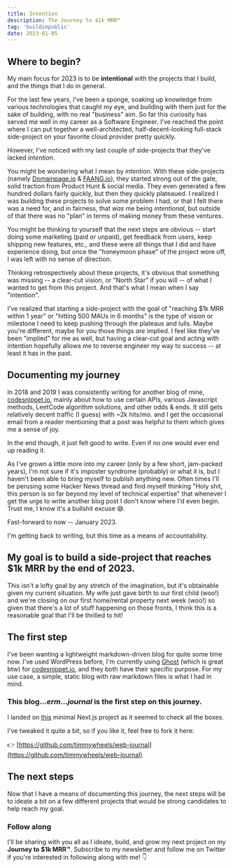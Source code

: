 ```yaml
---
title: Intention
description: The Journey to $1k MRR™
tag: 'buildinpublic'
date: 2023-01-05
---
```



##  Where to begin?
My main focus for 2023 is to be **intentional** with the projects that I build, and the things that I do in general.

For the last few years, I've been a sponge, soaking up knowledge from various technologies that caught my eye, and building with them just for the sake of building, with no real "business" aim. So far this curiosity has served me well in my career as a Software Engineer. I've reached the point where I can put together a well-architected, half-decent-looking full-stack side-project on your favorite cloud provider pretty quickly.

However, I've noticed with my last couple of side-projects that they've lacked _intention_.

You might be wondering what I mean by _intention_. With these side-projects (namely [Domainpage.io](https://domainpage.io?ref=journal) & [FAANG.io](https://faang.io?ref=journal)), they started strong out of the gate, solid traction from Product Hunt & social media. They even generated a few hundred dollars fairly quickly, but then they quickly plateaued. I realized I was building these projects to solve some problem I had, or that I felt there was a need for, and in fairness, that _was_ me being _intentional_, but outside of that there was no "plan" in terms of making money from these ventures.

You might be thinking to yourself that the next steps are obvious -- start doing some marketing (paid or unpaid), get feedback from users, keep shipping new features, etc., and these were all things that I did and have experience doing, but once the "honeymoon phase" of the project wore off, I was left with no sense of direction.

Thinking retrospectively about these projects, it's obvious that something was missing -- a clear-cut vision, or "North Star" if you will -- of what I wanted to get from this project. And that's what I mean when I say "intention".

I've realized that starting a side-project with the goal of "reaching $1k MRR within 1 year" or "hitting 500 MAUs in 6 months" is the type of vision or milestone I need to keep pushing through the plateaus and lulls. Maybe you're different, maybe for you those things _are_ implied. I feel like they've been "implied" for me as well, but having a clear-cut goal and acting with intention hopefully allows me to reverse engineer my way to success -- at least it has in the past.

## Documenting my journey
In 2018 and 2019 I was consistently writing for another blog of mine, [codesnippet.io](https://codesnippet.io), mainly about how to use certain APIs, various Javascript methods, LeetCode algorithm solutions, and other odds & ends. It still gets relatively decent traffic (I guess) with ~2k hits/mo. and I get the occasional email from a reader mentioning that a post was helpful to them which gives me a sense of joy.

In the end though, it just felt good to write. Even if no one would ever end up reading it.

As I've grown a little more into my career (only by a few short, jam-packed years), I'm not sure if it's imposter syndrome (probably) or what it is, but I haven't been able to bring myself to publish anything new. Often times I'll be perusing some Hacker News thread and find myself thinking "Holy shit, this person is so far beyond my level of technical expertise" that whenever I get the urge to write another blog post I don't know where I'd even begin. Trust me, I know it's a bullshit excuse 😅.

Fast-forward to now -- January 2023.

I'm getting back to writing, but this time as a means of accountability.

## **My goal is to build a side-project that reaches $1k MRR by the end of 2023.**

This isn't a lofty goal by any stretch of the imagination, but it's obtainable given my current situation. My wife just gave birth to our first child (woo!) and we're closing on our first home/rental property next week (woo!) so given that there's a lot of stuff happening on those fronts, I think this is a reasonable goal that I'll be thrilled to hit!

## The first step
I've been wanting a lightweight markdown-driven blog for quite some time now. I've used WordPress before, I'm  currently using [Ghost](https://ghost.org) (which is great btw) for [codesnippet.io](https://codesnippet.io?ref=journal), and they both have their specific purpose. For my use case, a simple, static blog with raw markdown files is what I had in mind.

### This blog..._erm_..._**journal**_ is the first step on this journey.

I landed on [this](https://vercel.com/templates/next.js/blog-with-comments) minimal Next.js project as it seemed to check all the boxes.

I've tweaked it quite a bit, so if you like it, feel free to fork it here:

👉 [https://github.com/timmywheels/web-journal](https://github.com/timmywheels/web-journal)

## The next steps
Now that I have a means of documenting this journey, the next steps will be to ideate a bit on a few different projects that would be strong candidates to help reach my goal.


### Follow along
I'll be sharing with you all as I ideate, build, and grow my next project on my **Journey to $1k MRR™**. Subscribe to my newsletter and follow me on Twitter if you're interested in following along with me! 👇
